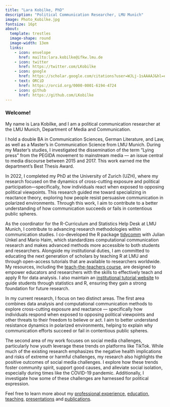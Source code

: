 ```yaml
---
title: "Lara Kobilke, PhD"
description: "Political Communication Researcher, LMU Munich"
image: Photo_Kobilke.jpg
fontsize: 16pt
about: 
  template: trestles
  image-shape: round
  image-width: 13em
  links:
    - icon: envelope
      href: mailto:lara.kobilke@ifkw.lmu.de
    - icon: twitter
      href: https://twitter.com/LKobilke
    - icon: google
      href: https://scholar.google.com/citations?user=WJLj-1sAAAAJ&hl=en
    - text: ORCiD
      href: https://orcid.org/0000-0001-6194-4724 
    - icon: github
      href: https://github.com/LKobilke
---
```


### Welcome!

::: {#hero-heading}
My name is Lara Kobilke, and I am a political communication researcher at the LMU Munich, Department of Media and Communication.

I hold a double BA in Communication Sciences, German Literature, and Law, as well as a Master's in Communication Science from LMU Munich. During my Master's studies, I investigated the dissemination of the term “Lying press” from the PEGIDA movement to mainstream media — an issue central to media discourse between 2015 and 2017. This work earned me the department’s Best Thesis Award.

In 2022, I completed my PhD at the University of Zurich (UZH), where my research focused on the dynamics of cross-cutting exposure and political participation—specifically, how individuals react when exposed to opposing political viewpoints. This research guided me toward specializing in reactance theory, exploring how people resist persuasive communication in polarized environments. Through this work, I aim to contribute to a better understanding of how communication succeeds or fails in contentious public spheres.

As the coordinator for the R-Curriculum and Statistics Help Desk at LMU Munich, I contribute to advancing research methodologies within communication studies. I co-developed the R package [tidycomm](https://cran.r-project.org/web/packages/tidycomm/index.html) with Julian Unkel and Mario Haim, which standardizes computational communication research and makes advanced methods more accessible to both students and researchers. Alongside my institutional duties, I am committed to educating the next generation of scholars by teaching R at LMU and through open-access tutorials that are available to researchers worldwide. My resources, including the [teach-the-teachers course](https://lkobilke.github.io/introduction_to_R/), are designed to empower educators and researchers with the skills to effectively teach and apply R for data analysis. I also maintain an [institutional tutorial website](https://datenanalyse.ifkw.lmu.de/) to guide students through statistics and R, ensuring they gain a strong foundation for future research.

In my current research, I focus on two distinct areas. The first area combines data analysis and computational communication methods to explore cross-cutting exposure and reactance — specifically how individuals respond when exposed to opposing political viewpoints and other threats to their freedom to believe or act. I aim to better understand resistance dynamics in polarized environments, helping to explain why communication efforts succeed or fail in contentious public spheres.

The second area of my work focuses on social media challenges, particularly how youth leverage these trends on platforms like TikTok. While much of the existing research emphasizes the negative health implications and risks of extreme or harmful challenges, my research also highlights the positive outcomes of social media challenges. I explore how these trends foster community spirit, support good causes, and alleviate social isolation, especially during times like the COVID-19 pandemic. Additionally, I investigate how some of these challenges are harnessed for political expression.

Feel free to learn more about my [professional experience](Experience.qmd), [education](Education.qmd), [teaching](Teaching.qmd), [presentations](Presentations.qmd) and [publications](Publications.qmd).
:::
